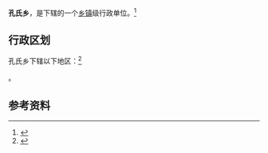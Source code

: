 {{中国乡级行政区|14/07/24/204/000}}

'''孔氏乡'''，是{{PRC admin/fullname|14/07/24/204/000|3}}下辖的一个[[乡镇|乡镇]]级行政单位。<ref>{{PRC admin/ref sgc|{{PRC admin/parent|14/07/24/204/000}}}}</ref>

== 行政区划 ==

孔氏乡下辖以下地区：<ref>{{PRC admin/ref sgc|14/07/24/204/000}}</ref>

{{PRC admin/children|14/07/24/204/000}}。

== 参考资料 ==

{{reflist}}

{{行政区划小作品}}
{{PRC admin/navcat|14/07/24/204/000}}